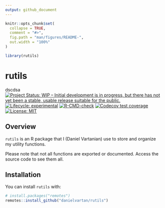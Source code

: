```yaml
---
output: github_document
---
```


<!-- README.md is generated from README.Rmd. Please edit that file -->

```r
knitr::opts_chunk$set(
  collapse = TRUE,
  comment = "#>",
  fig.path = "man/figures/README-",
  out.width = "100%"
)

library(rutils)
```

# rutils
dscdsa
<!-- badges: start -->
[![Project Status: WIP – Initial development is in progress, but there has not yet been a stable, usable release suitable for the public.](https://www.repostatus.org/badges/latest/wip.svg)](https://www.repostatus.org/#wip)
[![Lifecycle: experimental](https://img.shields.io/badge/lifecycle-experimental-orange.svg)](https://lifecycle.r-lib.org/articles/stages.html#experimental)
[![R-CMD-check](https://github.com/danielvartan/rutils/workflows/R-CMD-check/badge.svg)](https://github.com/danielvartan/rutils/actions)
[![Codecov test coverage](https://codecov.io/gh/danielvartan/rutils/branch/main/graph/badge.svg)](https://app.codecov.io/gh/danielvartan/rutils?branch=main)
[![License: MIT](https://img.shields.io/badge/license-MIT-green)](https://choosealicense.com/licenses/mit/)
<!-- badges: end -->

## Overview

`rutils` is an R package that I (Daniel Vartanian) use to store and organize my utility functions.

Please note that not all functions are exported or documented. Access the source code to see them all.

## Installation

You can install `rutils` with:

``` r
# install.packages("remotes")
remotes::install_github("danielvartan/rutils")
```
